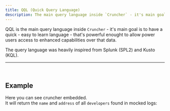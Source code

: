 ```yaml
---
title: QQL (Quick Query Language)
description: The main query language inside `Cruncher` - it's main goal is to have a quick - easy to learn language - that's powerful enought to allow power users access to enhanced capabilities over that data.
---
```



QQL is the main query language inside `Cruncher` - it's main goal is to have a quick - easy to learn language - that's powerful enought to allow power users access to enhanced capabilities over that data.

The query language was heavily inspired from Splunk (SPL2) and Kusto (KQL).  


<hr/>
<br/>

## Example

Here you can see cruncher embedded.  
It will return the `name` and `address` of all `developers` found in mocked logs:
